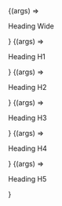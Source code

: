 
<Meta title="Components/Texts/Heading"/>

<Canvas>
  <Story
    name="Heading Wide">
    {(args) =>
    <p class = "wide">Heading Wide</p>}
  </Story>
</Canvas>


<Canvas>
  <Story
    name="Heading H1">
    {(args) =>
    <p class = "h1">Heading H1</p>}
  </Story>
</Canvas>

<Canvas>
  <Story
    name="Heading H2">
    {(args) =>
    <p class = "h2">Heading H2</p>}
  </Story>
</Canvas>

<Canvas>
  <Story
    name="Heading H3">
    {(args) =>
    <p class = "h3">Heading H3</p>}
  </Story>
</Canvas>

<Canvas>
  <Story
    name="Heading H4">
    {(args) =>
    <p class = "h4">Heading H4</p>}
  </Story>
</Canvas>

<Canvas>
  <Story
    name="Heading H5">
    {(args) =>
    <p class = "h5">Heading H5</p>}
  </Story>
</Canvas>





